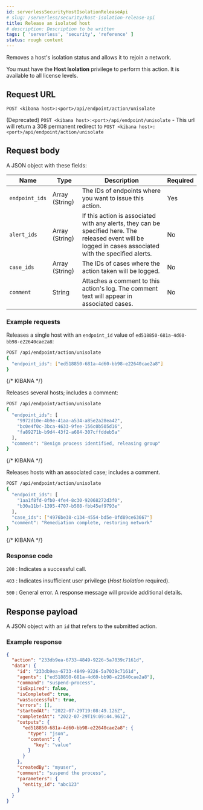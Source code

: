 ```yaml
---
id: serverlessSecurityHostIsolationReleaseApi
# slug: /serverless/security/host-isolation-release-api
title: Release an isolated host
# description: Description to be written
tags: [ 'serverless', 'security', 'reference' ]
status: rough content
---
```


<div id="host-isolation-release-api"></div>

Removes a host's isolation status and allows it to rejoin a network.

You must have the **Host Isolation** <DocLink id="serverlessSecurityEndpointManagementReq">privilege</DocLink> to perform this action. It is available to all license levels.

## Request URL

`POST <kibana host>:<port>/api/endpoint/action/unisolate`

(Deprecated) `POST <kibana host>:<port>/api/endpoint/unisolate` - This url will return a 308 permanent redirect to `POST <kibana host>:<port>/api/endpoint/action/unisolate`

## Request body

A JSON object with these fields:

| Name | Type | Description | Required |
|---|---|---|---|
| `endpoint_ids` | Array (String) | The IDs of endpoints where you want to issue this action. | Yes |
| `alert_ids` | Array (String) | If this action is associated with any alerts, they can be specified here. The released event will be logged in cases associated with the specified alerts. | No |
| `case_ids` | Array (String) | The IDs of cases where the action taken will be logged. | No |
| `comment` | String | Attaches a comment to this action's log. The comment text will appear in associated cases. | No |

### Example requests

Releases a single host with an `endpoint_id` value of `ed518850-681a-4d60-bb98-e22640cae2a8`:

```sh
POST /api/endpoint/action/unisolate
{
  "endpoint_ids": ["ed518850-681a-4d60-bb98-e22640cae2a8"]
}
```
{/* KIBANA */}

Releases several hosts; includes a comment:

```sh
POST /api/endpoint/action/unisolate
{
  "endpoint_ids": [
  	"9972d10e-4b9e-41aa-a534-a85e2a28ea42",
  	"bc0e4f0c-3bca-4633-9fee-156c0b505d16",
  	"fa89271b-b9d4-43f2-a684-307cffddeb5a"
  ],
  "comment": "Benign process identified, releasing group"
}
```
{/* KIBANA */}

Releases hosts with an associated case; includes a comment.

```sh
POST /api/endpoint/action/unisolate
{
  "endpoint_ids": [
  	"1aa1f8fd-0fb0-4fe4-8c30-92068272d3f0",
  	"b30a11bf-1395-4707-b508-fbb45ef9793e"
  ],
  "case_ids": ["4976be38-c134-4554-bd5e-0fd89ce63667"]
  "comment": "Remediation complete, restoring network"
}
```
{/* KIBANA */}

### Response code

`200` 
    : Indicates a successful call.

`403` 
    : 	Indicates insufficient user privilege (*Host Isolation* required).

`500` 
    : 	General error. A response message will provide additional details.

## Response payload

A JSON object with an `id` that refers to the submitted action.

### Example response

```json
{
  "action": "233db9ea-6733-4849-9226-5a7039c7161d",
  "data": {
    "id": "233db9ea-6733-4849-9226-5a7039c7161d",
    "agents": ["ed518850-681a-4d60-bb98-e22640cae2a8"],
    "command": "suspend-process",
    "isExpired": false,
    "isCompleted": true,
    "wasSuccessful": true,
    "errors": [],
    "startedAt": "2022-07-29T19:08:49.126Z",
    "completedAt": "2022-07-29T19:09:44.961Z",
    "outputs": {
      "ed518850-681a-4d60-bb98-e22640cae2a8": {
        "type": "json",
        "content": {
          "key": "value"
        }
      }
    },
    "createdBy": "myuser",
    "comment": "suspend the process",
    "parameters": {
      "entity_id": "abc123"
    }
  }
}
```
